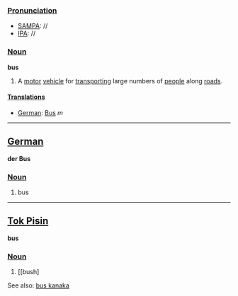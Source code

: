 ===[[Pronunciation]]===
*[[w:SAMPA|SAMPA]]: //
*[[w:IPA|IPA]]: //

===[[Noun]]===
'''bus'''<br>

# A [[motor]] [[vehicle]] for [[transport]]ing large numbers of [[people]] along [[road]]s.

====[[Translation]]s====
*[[German]]: [[Bus]] ''m''

----
==[[German]]==

'''der Bus'''

===[[Noun]]===

# bus

----
==[[Tok Pisin]]==

'''bus'''

===[[Noun]]===

# [[bush]

See also: [[bus kanaka]]